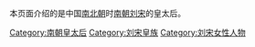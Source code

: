 本页面介绍的是中国[[南北朝|南北朝]]时[[南朝|南朝]][[刘宋|刘宋]]的皇太后。

[[Category:南朝皇太后|Category:南朝皇太后]]
[[Category:刘宋皇族|Category:刘宋皇族]]
[[Category:刘宋女性人物|Category:刘宋女性人物]]